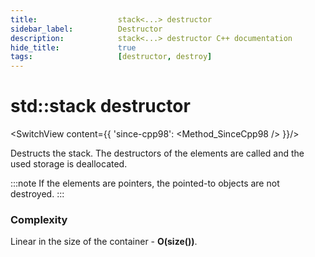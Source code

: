 ```yaml
---
title:					stack<...> destructor
sidebar_label:			Destructor
description:			stack<...> destructor C++ documentation
hide_title:				true
tags:					[destructor, destroy]
---
```



<!----------------- Codes ---------------------->

<!-- destructors -->


# std::stack destructor

<SwitchView content={{
	'since-cpp98': <Method_SinceCpp98 />
}}/>

Destructs the stack. The destructors of the elements are called and the used storage is deallocated.

:::note
If the elements are pointers, the pointed-to objects are not destroyed.
:::

### Complexity

Linear in the size of the container - **O(size())**.
